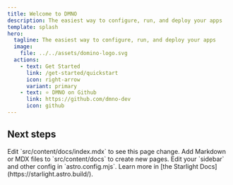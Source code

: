 ```yaml
---
title: Welcome to DMNO
description: The easiest way to configure, run, and deploy your apps
template: splash
hero:
  tagline: The easiest way to configure, run, and deploy your apps
  image:
    file: ../../assets/domino-logo.svg
  actions:
    - text: Get Started
      link: /get-started/quickstart
      icon: right-arrow
      variant: primary
    - text: ⭐ DMNO on Github
      link: https://github.com/dmno-dev
      icon: github
---
```



## Next steps

<CardGrid>
	<Card title="Update content" icon="pencil">
		Edit `src/content/docs/index.mdx` to see this page change.
	</Card>
	<Card title="Add new content" icon="add-document">
		Add Markdown or MDX files to `src/content/docs` to create new pages.
	</Card>
	<Card title="Configure your site" icon="setting">
		Edit your `sidebar` and other config in `astro.config.mjs`.
	</Card>
	<Card title="Read the docs" icon="open-book">
		Learn more in [the Starlight Docs](https://starlight.astro.build/).
	</Card>
</CardGrid>

